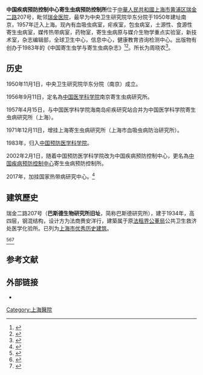 '''中国疾病预防控制中心寄生虫病预防控制所'''位于[[中華人民共和國|中華人民共和國]][[上海市|上海市]][[黄浦区|黄浦区]][[瑞金二路|瑞金二路]]207号，毗邻[[上海交通大学医学院附属瑞金医院|瑞金医院]]，最早为中央卫生研究院华东分院于1950年建址南京，1957年迁入上海。现內有血吸虫病室，疟疾室，包虫病室，土源性、食源性寄生虫病室，媒传热带病室，药物室，寄生虫病原与媒介生物学重点实验室，新技术室，杂志编辑部，全球卫生中心，信息中心，健康教育咨询检测中心。出版物有创办于1983年的《中国寄生虫学与寄生虫病杂志》<ref>{{cite web|title=中国寄生虫学与寄生虫病杂志 期刊订阅|url=http://www.jsczz.cn/CN/column/column27.shtml|date=2021-05-28|website=《中国寄生虫学与寄生虫病杂志》编辑部}}</ref><ref>{{Cite web|title=《卢湾区志》：第二十六编 文化，第四章 传播媒体，第一节 报刊|url=http://www.shtong.gov.cn/dfz_web/DFZ/Info?idnode=62726&tableName=userobject1a&id=22227|date=2001-12-15|publisher=上海市地方志办公室}}</ref>。所长为周晓农<ref>{{Cite web|title=领导班子|url=https://www.ipd.org.cn/leaderc1.html|publisher=中国疾病预防控制中心寄生虫病预防控制所|access-date=2022-05-03|archive-date=2022-05-03|archive-url=https://web.archive.org/web/20220503181558/https://www.ipd.org.cn/leaderc1.html}}</ref>。

==历史==
1950年11月1日，中央卫生研究院华东分院（南京）成立。

1956年9月11日，定名為[[中国医学科学院|中国医学科学院]]南京寄生虫病研究所。

1957年4月15日，与中国医学科学院海南岛疟疾研究站合并为中国医学科学院寄生虫病研究所（上海）。

1971年12月11日，增挂上海寄生虫病研究所（上海市血吸虫病防治研究所）。

1983年，归入[[中国预防医学科学院|中国预防医学科学院]]。

2002年2月1日，随着中国预防医学科学院改为中国疾病预防控制中心，更名為[[中国疾病预防控制中心|中国疾病预防控制中心]]寄生虫病预防控制所。

2017年，加挂国家热带病研究中心。<ref>{{Cite web|title=本所简介|url=https://www.ipd.org.cn/about1.html|access-date=2022-05-04|publisher=中国疾病预防控制中心寄生虫病预防控制所|archive-date=2022-05-03|archive-url=https://web.archive.org/web/20220503181636/https://www.ipd.org.cn/about1.html}}</ref>

==建筑歷史==
瑞金二路207号（'''巴斯德生物研究所旧址'''，简称巴斯德研究所），建于1934年，高四层，钢混结构，设计方为法商赉安洋行，建築属于原[[法租界公董局|法租界公董局]]公共卫生救济处医学化验所。已列为[[上海市优秀历史建筑|上海市优秀历史建筑]]。

<ref>{{cite web|title=疟疾零感染，该急性传染病在我国从3000万降到0|url=https://www.thepaper.cn/newsDetail_forward_9041772|date=2020-09-14|website=澎湃新闻}}</ref><ref>{{cite web|url=http://sast.gov.cn/xuehuilist/3.html|title=上海市科学技术协会-组织建设-学会建设-学会通讯录-生命科学学会群|website=sast.gov.cn|accessdate=2020-09-22|archive-date=2020-01-21|archive-url=https://web.archive.org/web/20200121062041/http://www.sast.gov.cn/xuehuilist/3.html|dead-url=yes}}</ref><ref>{{cite web|title=中国疾控中心：对输入性寄生虫病防控有信心|url=https://baijiahao.baidu.com/s?id=1640739915580571593|date=2019-08-02|website=新华社}}</ref>

==参考文献==
{{reflist}}

==外部链接==
*{{官方网站|https://www.ipd.org.cn/}}

[[Category:上海醫院|Category:上海醫院]]